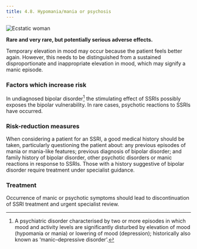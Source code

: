 ```yaml
---
title: 4.8. Hypomania/mania or psychosis
---
```



![Ecstatic woman](../../assets/con134800.jpg)

**Rare and very rare, but potentially serious adverse effects.**

Temporary elevation in mood may occur because the patient feels better again. However, this needs to be distinguished from a sustained disproportionate and inappropriate elevation in mood, which may signify a manic episode.

### Factors which increase risk

In undiagnosed bipolar disorder[^1] the stimulating effect of SSRIs possibly exposes the bipolar vulnerability. In rare cases, psychotic reactions to SSRIs have occurred.

### Risk-reduction measures

When considering a patient for an SSRI, a good medical history should be taken, particularly questioning the patient about: any previous episodes of mania or mania-like features; previous diagnosis of bipolar disorder; and family history of bipolar disorder, other psychotic disorders or manic reactions in response to SSRIs. Those with a history suggestive of bipolar disorder require treatment under specialist guidance.

### Treatment

Occurrence of manic or psychotic symptoms should lead to discontinuation of SSRI treatment and urgent specialist review.



[^1]: A psychiatric disorder characterised by two or more episodes in which mood and activity levels are significantly disturbed by elevation of mood (hypomania or mania) or lowering of mood (depression); historically also known as ‘manic–depressive disorder’.
